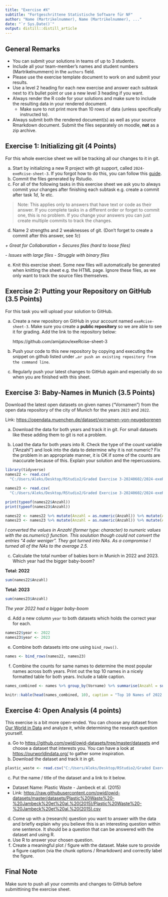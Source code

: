 ```yaml
---
title: "Exercise #X"
subtitle: "Fortgeschrittene Statistische Software für NF"
author: "Name (Martrikelnummer), Name (Martrikelnummer), ..."
date: "`r Sys.Date()`"
output: distill::distill_article
---
```


## General Remarks

-   You can submit your solutions in teams of up to 3 students.
-   Include all your team-member's names and student numbers
    (Martrikelnummern) in the `authors` field.
-   Please use the exercise template document to work on and submit your
    results.
-   Use a level 2 heading for each new exercise and answer each subtask
    next to it's bullet point or use a new level 3 heading if you want.
-   Always render the R code for your solutions and make sure to include
    the resulting data in your rendered document.
    -   Make sure to not print more than 10 rows of data (unless
        specifically instructed to).
-   Always submit both the rendered document(s) as well as your source
    Rmarkdown document. Submit the files separately on moodle, **not**
    as a zip archive.

## Exercise 1: Initializing git (4 Points)

For this whole exercise sheet we will be tracking all our changes to it
in git.

a)  Start by initializing a new R project with git support, called
    `2024-exeRcise-sheet-3`. If you forgot how to do this, you can
    follow this
    [guide](https://malikaihle.github.io/Introduction-RStudio-Git-GitHub/rstudio_project.html).
b)  Commit the files generated by Rstudio.
c)  For all of the following tasks in this exercise sheet we ask you to
    always commit your changes after finishing each subtask e.g. create
    a commit after task *1d*, *1e* etc.

> Note: This applies only to answers that have text or code as their
> answer. If you complete tasks in a different order or forget to commit
> one, this is no problem. If you change your answers you can just
> create multiple commits to track the changes.

d)  Name 2 strengths and 2 weaknesses of git. (Don't forget to create a
    commit after this answer, see *1c*)
    
*+ Great for Collaboration*
*+ Secures files (hard to loose files)*

*- Issues with large files*
*- Struggle with binary files*

e)  Knit this exercise sheet. Some new files will automatically be
    generated when knitting the sheet e.g. the HTML page. Ignore these
    files, as we only want to track the source files themselves.

## Exercise 2: Putting your Repository on GitHub (3.5 Points)

For this task you will upload your solution to GitHub.

a)  Create a new repository on GitHub in your account named
    `exeRcise-sheet-3`. Make sure you create a **public repository** so
    we are able to see it for grading. Add the link to the repository
    below:
    
    https://github.com/amijatov/exeRcise-sheet-3
    
b)  Push your code to this new repository by copying and executing the
    snippet on github listed under
    `…or push an existing repository from the command line`.
c)  Regularly push your latest changes to GitHub again and especially do
    so when you are finished with this sheet.

## Exercise 3: Baby-Names in Munich (3.5 Points)

Download the latest open datasets on given names ("Vornamen") from the
open data repository of the city of Munich for the years `2023` and
`2022`.

Link: <https://opendata.muenchen.de/dataset/vornamen-von-neugeborenen>

a)  Download the data for both years and track it in git. For small
    datasets like these adding them to git is not a problem.

b)  Load the data for both years into R. Check the type of the count
    variable ("Anzahl") and look into the data to determine why it is
    not numeric? Fix the problem in an appropriate manner, it is OK if
    some of the counts are inaccurate because of this. Explain your
    solution and the repercussions.
    
```r
library(tidyverse)
names22 <- read.csv(
  "C:/Users/Aleks/Desktop/RStudio2/Graded Exercise 3-20240602/2024-exeRcise-sheet-3/data/open_data_portal_2022.csv")

names23 <- read.csv(
  "C:/Users/Aleks/Desktop/RStudio2/Graded Exercise 3-20240602/2024-exeRcise-sheet-3/data/vornamen-muenchen-2023.csv")

print(typeof(names22$Anzahl))
print(typeof(names23$Anzahl))

names22 <- names22 %>% mutate(Anzahl = as.numeric(Anzahl)) %>% mutate(Anzahl = ifelse(is.na(Anzahl), 2.5, Anzahl))
names23 <- names23 %>% mutate(Anzahl = as.numeric(Anzahl)) %>% mutate(Anzahl = ifelse(is.na(Anzahl), 2.5, Anzahl))
```

*I converted the values in Anzahl (former type: character) to numeric values with the as.numeric() function. This soulution though could not convert the entries "4 oder weniger". They got turned into NAs. As a compromise I turned all of the NAs to the average 2.5.*

c)  Calculate the total number of babies born in Munich in 2022
    and 2023. Which year had the bigger baby-boom?

**Total: 2022**
```r
sum(names22$Anzahl)
```
**Total: 2023**
```r
sum(names23$Anzahl)
```
*The year 2022 had a bigger baby-boom*

d)  Add a new column `year` to both datasets which holds the correct
    year for each.
    
```r
names22$year <- 2022
names23$year <- 2023
```

e)  Combine both datasets into one using `bind_rows()`.

```r
names <- bind_rows(names22, names23)
```

f)  Combine the counts for same names to determine the most popular
    names across both years. Print out the top 10 names in a nicely
    formatted table for both years. Include a table caption.

```r
names_combined <- names %>% group_by(Vorname) %>% summarise(Anzahl = sum(Anzahl)) %>% arrange( desc(Anzahl))

knitr::kable(head(names_combined, 10), caption = "Top 10 Names of 2022 and 2023")
```

## Exercise 4: Open Analysis (4 points)

This exercise is a bit more open-ended. You can choose any dataset from
[Our World in Data](https://ourworldindata.org/) and analyze it, while
determining the research question yourself.

a)  Go to <https://github.com/owid/owid-datasets/tree/master/datasets>
    and choose a dataset that interests you. You can have a look at
    <https://ourworldindata.org/> to gather some inspiration.
b)  Download the dataset and track it in git.

```r
plastic_waste <- read.csv("C:/Users/Aleks/Desktop/RStudio2/Graded Exercise 3-20240602/2024-exeRcise-sheet-3/data/Plastic Waste - Jambeck et al. (2015).csv")
```


c)  Put the name / title of the dataset and a link to it below.

-   Dataset Name: Plastic Waste - Jambeck et al. (2015)
-   Link: <https://raw.githubusercontent.com/owid/owid-datasets/master/datasets/Plastic%20Waste%20-%20Jambeck%20et%20al.%20(2015)/Plastic%20Waste%20-%20Jambeck%20et%20al.%20(2015).csv>


d)  Come up with a (research) question you want to answer with the data
    and briefly explain why you believe this is an interesting question
    within one sentence. It should be a question that can be answered
    with the dataset and using R.
e)  Use R to answer your chosen question.
f)  Create a meaningful plot / figure with the dataset. Make sure to
    provide a figure caption (via the chunk options / Rmarkdown) and
    correctly label the figure.

## Final Note

Make sure to push all your commits and changes to GitHub before
submittining the exercise sheet.
